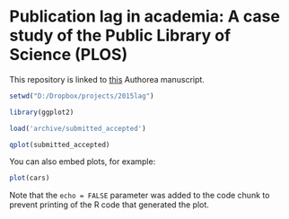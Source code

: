 # Publication lag in academia: A case study of the Public Library of Science (PLOS)

This repository is linked to [this](https://www.authorea.com/users/2013/articles/36067/_show_article) Authorea manuscript.

```r
setwd("D:/Dropbox/projects/2015lag")

library(ggplot2)

load('archive/submitted_accepted')

qplot(submitted_accepted)
```

You can also embed plots, for example:

```r
plot(cars)
```

Note that the `echo = FALSE` parameter was added to the code chunk to prevent printing of the R code that generated the plot.
